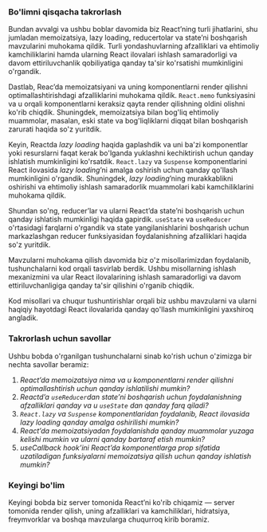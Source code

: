 ### Bo'limni qisqacha takrorlash
Bundan avvalgi va ushbu boblar davomida biz React’ning turli jihatlarini, shu jumladan memoizatsiya, lazy loading, reducertolar va state’ni boshqarish mavzularini muhokama qildik. Turli yondashuvlarning afzalliklari va ehtimoliy kamchiliklarini hamda ularning React ilovalari ishlash samaradorligi va davom ettiriluvchanlik qobiliyatiga qanday ta'sir ko'rsatishi mumkinligini o'rgandik.

Dastlab, Reac’da memoizatsiyani va uning komponentlarni render qilishni optimallashtirishdagi afzalliklarini muhokama qildik. `React.memo` funksiyasini va u orqali komponentlarni keraksiz qayta render qilishning oldini olishni ko'rib chiqdik. Shuningdek, memoizatsiya bilan bog'liq ehtimoliy muammolar, masalan, eski state va bog'liqliklarni diqqat bilan boshqarish zarurati haqida so'z yuritdik.

Keyin, Reactda *lazy loading* haqida gaplashdik va uni ba'zi komponentlar yoki resurslarni faqat kerak bo'lganda yuklashni kechiktirish uchun qanday ishlatish mumkinligini ko'rsatdik. `React.lazy` va `Suspense` komponentlarini React ilovasida *lazy loading*’ni amalga oshirish uchun qanday qo'llash mumkinligini o'rgandik. Shuningdek, *lazy loading*’ning murakkablikni oshirishi va ehtimoliy ishlash samaradorlik muammolari kabi kamchiliklarini muhokama qildik.

Shundan so'ng, reducer’lar va ularni React’da state’ni boshqarish uchun qanday ishlatish mumkinligi haqida gapirdik. `useState` va `useReducer` o'rtasidagi farqlarni o'rgandik va state yangilanishlarini boshqarish uchun markazlashgan reducer funksiyasidan foydalanishning afzalliklari haqida so'z yuritdik.

Mavzularni muhokama qilish davomida biz o'z misollarimizdan foydalanib, tushunchalarni kod orqali tasvirlab berdik. Ushbu misollarning ishlash mexanizmini va ular React ilovalarining ishlash samaradorligi va davom ettiriluvchanligiga qanday ta'sir qilishini o'rganib chiqdik.

Kod misollari va chuqur tushuntirishlar orqali biz ushbu mavzularni va ularni haqiqiy hayotdagi React ilovalarida qanday qo'llash mumkinligini yaxshiroq angladik.


### Takrorlash uchun savollar
Ushbu bobda o'rganilgan tushunchalarni sinab ko'rish uchun o'zimizga bir nechta savollar beramiz:

1. *React’da memoizatsiya nima va u komponentlarni render qilishni optimallashtirish uchun qanday ishlatilishi mumkin?*
2. *Reactd’a `useReducer`dan state’ni boshqarish uchun foydalanishning afzalliklari qanday va u `useState` dan qanday farq qiladi?*
3. *`React.lazy` va `Suspense` komponentlaridan foydalanib, React ilovasida lazy loading qanday amalga oshirilishi mumkin?*
4. *React’da memoizatsiyadan foydalanishda qanday muammolar yuzaga kelishi mumkin va ularni qanday bartaraf etish mumkin?*
5. *useCallback hook’ini React’da komponentlarga prop sifatida uzatiladigan funksiyalarni memoizatsiya qilish uchun qanday ishlatish mumkin?*


### Keyingi bo'lim
Keyingi bobda biz server tomonida React’ni ko'rib chiqamiz — server tomonida render qilish, uning afzalliklari va kamchiliklari, hidratsiya, freymvorklar va boshqa mavzularga chuqurroq kirib boramiz.